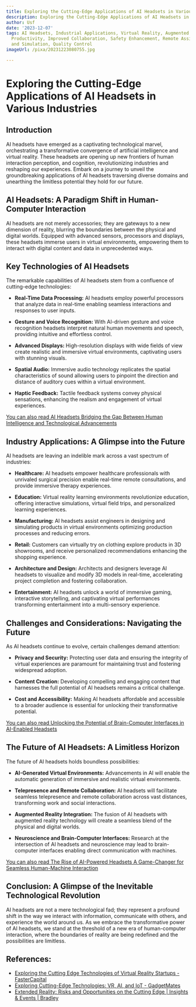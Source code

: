 ```yaml
---
title: Exploring the Cutting-Edge Applications of AI Headsets in Various Industries
description: Exploring the Cutting-Edge Applications of AI Headsets in Various Industries
author: Usf
date: '2023-12-07'
tags: AI Headsets, Industrial Applications, Virtual Reality, Augmented Reality, Enhanced
  Productivity, Improved Collaboration, Safety Enhancement, Remote Assistance, Training
  and Simulation, Quality Control
imageUrl: /pixa/20231223080755.jpg

---
```

# Exploring the Cutting-Edge Applications  of AI Headsets in Various Industries

##  Introduction

AI headsets have emerged  as a captivating technological marvel, orchestrating a transformative convergence of artificial intelligence and  virtual reality. These headsets are opening up new frontiers of human interaction perception, and cognition, revolutionizing industries and reshaping our experiences. Embark on a journey to  unveil the groundbreaking applications of AI headsets traversing diverse domains and unearthing the  limitless potential they hold for our future.

## AI Headsets: A Paradigm Shift in Human-Computer Interaction

AI headsets  are not merely accessories; they are gateways to a new dimension of reality, blurring  the boundaries between the physical and digital worlds. Equipped with advanced sensors, processors and displays, these headsets immerse users in virtual environments, empowering  them to interact with digital content and data in unprecedented ways.

## Key Technologies of  AI Headsets

The remarkable capabilities of AI headsets  stem from a confluence of cutting-edge technologies:

- **Real-Time Data Processing:** AI  headsets employ powerful processors that analyze data in real-time enabling  seamless interactions and  responses to  user inputs.

- **Gesture and Voice Recognition:** With  AI-driven gesture and voice recognition headsets interpret natural human movements and speech, providing intuitive and effortless control.

- **Advanced Displays:** High-resolution displays with wide fields of view create realistic  and immersive virtual environments, captivating users with stunning visuals.

- **Spatial Audio:** Immersive audio technology replicates the spatial characteristics of sound allowing  users to pinpoint the direction and distance of auditory cues within a virtual environment.

- **Haptic Feedback:** Tactile feedback systems convey physical sensations, enhancing the realism and engagement of  virtual experiences.

[You can also read AI Headsets Bridging the Gap Between Human Intelligence and Technological Advancements](AI%20Headsets%20Bridging%20the%20Gap%20Between%20Human%20Intelligence%20and%20Technological%20Advancements)


## Industry Applications: A  Glimpse into the Future

AI headsets are leaving an  indelible mark across a vast spectrum of industries:

-  **Healthcare:** AI headsets empower healthcare professionals with unrivaled surgical precision  enable  real-time remote consultations,  and provide immersive therapy experiences.

- **Education:** Virtual  reality learning environments revolutionize education, offering interactive simulations,  virtual field trips, and personalized learning experiences.

- **Manufacturing:** AI headsets assist engineers  in  designing and simulating  products in virtual environments optimizing production processes and reducing errors.

- **Retail:** Customers can virtually  try on clothing  explore products in 3D showrooms, and  receive personalized recommendations enhancing the  shopping experience.

- **Architecture and Design:** Architects and designers leverage AI headsets to visualize and modify 3D models  in real-time, accelerating project completion  and fostering collaboration.

- **Entertainment:** AI headsets unlock a world of immersive gaming, interactive storytelling, and captivating virtual performances transforming entertainment into a multi-sensory experience.

## Challenges and Considerations: Navigating the Future

As AI headsets continue to evolve, certain challenges  demand attention:

- **Privacy and Security:** Protecting user data and ensuring  the integrity of  virtual experiences  are  paramount for maintaining  trust and fostering widespread adoption.

- **Content  Creation:** Developing compelling and engaging content that harnesses  the full potential of AI  headsets remains a  critical  challenge.

- **Cost and Accessibility:**  Making AI headsets affordable and accessible to a broader audience is essential for unlocking their transformative  potential.

[You can also read Unlocking the Potential of Brain-Computer Interfaces in AI-Enabled Headsets](Unlocking%20the%20Potential%20of%20Brain-Computer%20Interfaces%20in%20AI-Enabled%20Headsets)


## The Future of AI Headsets: A Limitless Horizon

The future of AI headsets holds boundless possibilities:

- **AI-Generated  Virtual Environments:** Advancements in AI will  enable  the automatic generation of immersive  and realistic virtual environments.

- **Telepresence and Remote Collaboration:**  AI headsets will facilitate seamless telepresence and remote collaboration across  vast distances, transforming  work and social interactions.

- **Augmented Reality Integration:** The fusion of AI headsets with augmented reality technology will  create a seamless blend of the physical and digital worlds.

- **Neuroscience and Brain-Computer  Interfaces:** Research at the intersection of AI headsets and  neuroscience may lead to brain-computer interfaces enabling direct communication with machines.

[You can also read The Rise of AI-Powered Headsets  A Game-Changer for Seamless Human-Machine Interaction](The%20Rise%20of%20AI-Powered%20Headsets%20A%20Game-Changer%20for%20Seamless%20Human-Machine%20Interaction)


## Conclusion: A Glimpse of the Inevitable Technological Revolution

AI headsets are not a mere technological fad;  they represent  a profound shift  in the way we interact with information, communicate with others, and experience the world around us. As we embrace the transformative  power  of AI headsets, we  stand  at the threshold of a new era of human-computer interaction, where the boundaries of reality are being redefined and the possibilities are limitless.

## References:
- [Exploring the Cutting Edge Technologies of Virtual Reality Startups - FasterCapital](https://fastercapital.com/content/Exploring-the-Cutting-Edge-Technologies-of-Virtual-Reality-Startups.html)
- [Exploring Cutting-Edge Technologies: VR, AI, and IoT - GadgetMates](https://gadgetmates.com/exploring-cutting-edge-technologies-vr-ai-and-iot)
- [Extended Reality: Risks and Opportunities on the Cutting Edge | Insights & Events | Bradley](https://www.bradley.com/insights/publications/2023/09/extended-reality-risks-and-opportunities-on-the-cutting-edge)
